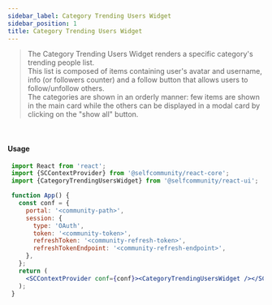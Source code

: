 ```yaml
---
sidebar_label: Category Trending Users Widget
sidebar_position: 1
title: Category Trending Users Widget
---
```


> The Category Trending Users Widget renders a specific category's trending people list.<br/>
This list is composed of items containing user's avatar and username, info (or followers counter) and a follow button that allows users to follow/unfollow others.<br/>
The categories are shown in an orderly manner: few items are shown in the main card while the others can be displayed in a modal card by clicking on the "show all" button.


<br/>
<Logged><CategoryTrendingUsersWidget/></Logged>

#### Usage

```jsx
 import React from 'react';
 import {SCContextProvider} from '@selfcommunity/react-core';
 import {CategoryTrendingUsersWidget} from '@selfcommunity/react-ui';

 function App() {
   const conf = {
     portal: '<community-path>',
     session: {
       type: 'OAuth',
       token: '<community-token>',
       refreshToken: '<community-refresh-token>',
       refreshTokenEndpoint: '<community-refresh-endpoint>',
     },
   };
   return (
     <SCContextProvider conf={conf}><CategoryTrendingUsersWidget /></SCContextProvider>
   );
 }
```